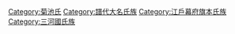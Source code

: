[[Category:菊池氏|Category:菊池氏]]
[[Category:譜代大名氏族|Category:譜代大名氏族]]
[[Category:江戶幕府旗本氏族|Category:江戶幕府旗本氏族]]
[[Category:三河國氏族|Category:三河國氏族]]
